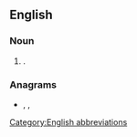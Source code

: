 {{also|abbr.}}

==English==

===Noun===
{{en-noun}}

# {{alternative spelling of|abbr.|dot=|lang=en}}.

===Anagrams===
* {{l|en|Barb}}, {{l|en|barb}}, {{l|en|Rabb}}

[[Category:English abbreviations]]